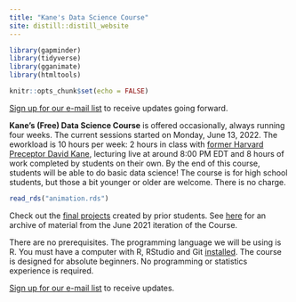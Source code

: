 ```yaml
---
title: "Kane's Data Science Course"
site: distill::distill_website
---
```


```r
library(gapminder)
library(tidyverse)
library(gganimate)
library(htmltools)

knitr::opts_chunk$set(echo = FALSE)
```

[Sign up for our e-mail list](https://davidkane.substack.com/embed) to receive updates going forward. 

**Kane's (Free) Data Science Course** is offered occasionally, always running four weeks. The current sessions started on Monday, June 13, 2022. The eworkload is 10 hours per week: 2 hours in class with [former Harvard Preceptor David Kane](https://www.davidkane.info/), lecturing live at around 8:00 PM EDT and 8 hours of work completed by students on their own. By the end of this course, students will be able to do basic data science! The course is for high school students, but those a bit younger or older are welcome. There is no charge.


```r
read_rds("animation.rds")
```


Check out the [final projects](https://bootcamp.davidkane.info/projects.html) created by prior students. See [here](https://davidkane9.github.io/bootcamp_june_2021/) for an archive of material from the June 2021 iteration of the Course.


There are no prerequisites. The programming language we will be using is R. You must have a computer with R, RStudio and Git [installed](https://happygitwithr.com). The course is designed for absolute beginners. No programming or statistics experience is required.

[Sign up for our e-mail list](https://davidkane.substack.com/embed) to receive updates.


